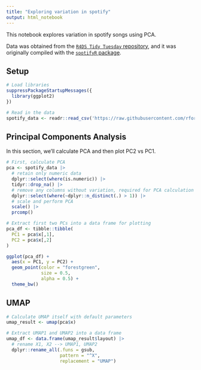 ```yaml
---
title: "Exploring variation in spotify"
output: html_notebook
---
```


This notebook explores variation in spotify songs using PCA.

Data was obtained from the [`R4DS Tidy Tuesday` repository](https://github.com/rfordatascience/tidytuesday/blob/master/data/2020/2020-01-21/readme.md), and it was originally compiled with the [`spotifyR` package](https://github.com/charlie86/spotifyr).


## Setup 

```r
# Load libraries
suppressPackageStartupMessages({
  library(ggplot2)
})
```


```r
# Read in the data
spotify_data <- readr::read_csv('https://raw.githubusercontent.com/rfordatascience/tidytuesday/master/data/2020/2020-01-21/spotify_songs.csv')
```


## Principal Components Analysis

In this section, we'll calculate PCA and then plot PC2 vs PC1.

```r
# First, calculate PCA
pca <- spotify_data |>
  # retain only numeric data
  dplyr::select(where(is.numeric)) |>
  tidyr::drop_na() |>
  # remove any columns without variation, required for PCA calculation
  dplyr::select(where(~dplyr::n_distinct(.) > 1)) |>
  # scale and perform PCA
  scale() |>
  prcomp()

# Extract first two PCs into a data frame for plotting
pca_df <- tibble::tibble(
  PC1 = pca$x[,1],
  PC2 = pca$x[,2]
)
```


```r
ggplot(pca_df) + 
  aes(x = PC1, y = PC2) + 
  geom_point(color = "forestgreen", 
             size = 0.5, 
             alpha = 0.5) + 
  theme_bw()
```

## UMAP

```r
# Calculate UMAP itself with default parameters
umap_result <- umap(pca$x)
```

```r
# Extract UMAP1 and UMAP2 into a data frame
umap_df <- data.frame(umap_result$layout) |>
  # rename X1, X2 --> UMAP1, UMAP2
  dplyr::rename_all(.funs = gsub,
                    pattern = "^X",
                    replacement = "UMAP")
```

